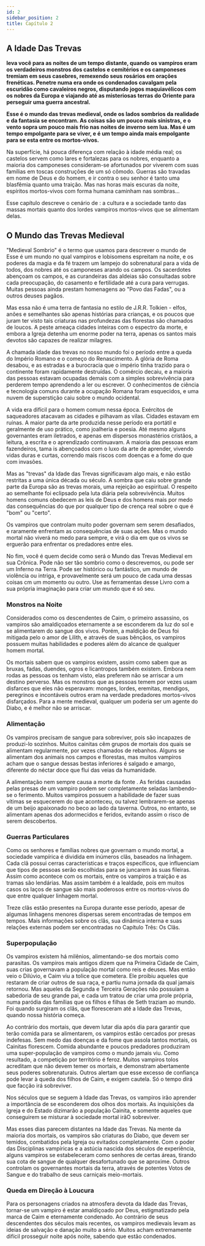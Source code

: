 ```yaml
---
id: 2
sidebar_position: 2
title: Capítulo 2
---
```



## A Idade Das Trevas

**<Titulo /> leva você para as noites de um tempo distante, quando os vampiros
eram os verdadeiros monstros dos castelos e cemitérios e os camponeses tremiam
em seus casebres, remexendo seus rosários em orações frenéticas. Penetre numa
era onde os condenados cavalgam pela escuridão como cavaleiros negros,
disputando jogos maquiavélicos com os nobres da Europa e viajando até as
misteriosas terras do Oriente para perseguir uma guerra ancestral.**

**Esse é o mundo das trevas medieval, onde os lados sombrios da realidade e da fantasia se encontram.
As coisas são um pouco mais sinistras, e o vento sopra um pouco mais frio nas noites de inverno sem lua.
Mas é um tempo empolgante para se viver, e é um tempo ainda mais empolgante para se esta entre os mortos-vivos.**

Na superfície, há pouca diferença com relação à idade média real; os castelos servem como lares e fortalezas para os nobres, enquanto a maioria dos camponeses consideram-se afortunados por viverem com suas famílias em toscas construções de um só cômodo. Guerras são travadas em nome de Deus e do homem, e ir contra o seu senhor é tanto uma blasfêmia quanto uma traição. Mas nas horas mais escuras da noite, espíritos mortos-vivos com forma humana caminham nas sombras...

Esse capítulo descreve o cenário de <Titulo />: a cultura e a sociedade tanto das massas mortais quanto dos lordes vampiros mortos-vivos que se alimentam delas.

## O Mundo das Trevas Medieval

"Medieval Sombrio" é o termo que usamos para descrever o mundo de <Titulo />
Esse é um mundo no qual vampiros e lobisomens espreitam na noite, e os poderes da magia e da fé trazem
um lampejo do sobrenatural para a vida de todos, dos nobres até os camponeses arando os campos.
Os sacerdotes abençoam os campos, e as curandeiras das aldeias são consultadas sobre cada preocupação,
do casamento e fertilidade até a cura para verrugas. Muitas pessoas ainda prestam homenagens ao
"Povo das Fadas", ou a outros deuses pagãos.

Mas essa não é uma terra de fantasia no estilo de J.R.R. Tolkien - elfos, anões e semelhantes são apenas histórias para
crianças, e os poucos que juram ter visto tais criaturas nas profundezas das florestas são chamados de loucos. A peste ameaça cidades inteiras com o espectro da morte, e embora a Igreja detenha um enorme poder na terra, apenas os santos mais devotos são capazes de realizar milagres.

A chamada idade das trevas no nosso mundo foi o período entre a queda do Império Romano e o começo do Renascimento.
A glória de Roma desabou, e as estradas e a burocracia que o império tinha trazido para o continente foram
rapidamente destruídas. O comércio decaiu, e a maioria das pessoas estavam ocupadas demais com a simples
sobrevivência para perderem tempo aprendendo a ler ou escrever. O conhecimentos de ciência e tecnologia comuns
durante a ocupação Romana foram esquecidos, e uma nuvem de superstição caiu sobre o mundo ocidental.

A vida era difícil para o homem comum nessa época. Exércitos de saqueadores atacavam as cidades e pilhavam as vilas.
Cidades estavam em ruínas. A maior parte da arte produzida nesse período era portátil e geralmente de uso prático,
como joalheria e poesia. Até mesmo alguns governantes eram iletrados, e apenas em dispersos monastérios cristãos, a leitura, a escrita e o aprendizado continuavam. A maioria das pessoas eram fazendeiros, tama is abençoados com o luxo da arte de aprender, vivendo vidas duras e curtas, correndo mais riscos com doenças e a fome do que com invasões.

Mas as "trevas" da Idade das Trevas significavam algo mais, e não estão restritas a uma única década ou século. A sombra que caiu sobre grande parte da Europa são as trevas morais, uma rejeição ao espiritual.
O respeito ao semelhante foi eclipsado pela luta diária pela sobrevivência. Muitos homens comuns obedecem as
leis de Deus e dos homens mais por medo das consequências do que por qualquer tipo de crença real sobre o que é
"bom" ou "certo".

Os vampiros que controlam muito poder governam sem
serem desafiados, e raramente enfrentam as consequências de
suas ações. Mas o mundo mortal não viverá no medo para
sempre, e virá o dia em que os vivos se erguerão para enfrentar
os predadores entre eles.

No fim, você é quem decide como será o Mundo das Trevas
Medieval em sua Crônica. Pode não ser tão sombrio como
o descrevemos, ou pode ser um Inferno na Terra. Pode ser
histórico ou fantástico, um mundo de violência ou intriga, e
provavelmente será um pouco de cada uma dessas coisas cm
um momento ou outro. Use as ferramentas desse Livro com a
sua própria imaginação para criar um mundo que é só seu.

### Monstros na Noite

Considerados como os descendentes de Caim, o primeiro assassino, os vampiros são amaldiçoados eternamente
a se esconderem da luz do sol e se alimentarem do sangue dos vivos.
Porém, a maldição de Deus foi mitigada pelo o amor de Lilith, e através de suas bênçãos, os vampiros
possuem muitas habilidades e poderes além do alcance de qualquer homem mortal.

Os mortais sabem que os vampiros existem, assim como
sabem que as bruxas, fadas, duendes, ogros e licantropos também existem. Embora nem rodas as pessoas os tenham visto,
elas preferem não se arriscar a um destino perverso. Mas os
monstros que as pessoas temem por vezes usam disfarces que
eles não esperavam: monges, lordes, eremitas, mendigos, peregrinos e incontáveis outros eram na verdade predadores mortos-vivos disfarçados. Para a mente medieval, qualquer um
poderia ser um agente do Diabo, e é melhor não se arriscar.

### Alimentação

Os vampiros precisam de sangue para sobreviver, pois são
incapazes de produzi-lo sozinhos. Muitos cainitas cêm grupos
de mortais dos quais se alimentam regularmente, por vezes
chamados de rebanhos. Alguns se alimentam dos animais nos
campos e florestas, mas muitos vampiros acham que o sangue
dessas bestas inferiores é salgado e amargo, diferente do néctar
doce que flui das veias da humanidade.

A alimentação nem sempre causa a morte da fonte . As
feridas causadas pelas presas de um vampiro podem ser completamente
seladas lambendo-se o ferimento. Muitos vampiros
possuem a habilidade de fazer suas vítimas se esquecerem do
que aconteceu, ou talvez lembrarem-se apenas de um beijo
apaixonado no beco ao lado da taverna. Outros, no entanto, se
alimentam apenas dos adormecidos e feridos, evitando assim o
risco de serem descobertos.

### Guerras Particulares

Como os senhores e famílias nobres que governam o mundo mortal,
a sociedade vampírica é dividida em inúmeros clãs, baseados na
linhagem. Cada clã possui cerras características e traços específicos,
que influenciam que tipos de pessoas serão escolhidas para se juncarem
às suas fileiras. Assim como acontece com os mortais, entre os vampiros
a traição e as tramas são lendárias. Mas assim também é a lealdade, pois
em muitos casos os laços de sangue são mais poderosos entre os mortos-vivos
do que entre qualquer linhagem mortal.

Treze clãs estão presentes na Europa durante esse período, apesar de algumas linhagens
menores dispersas serem encontradas de tempos em tempos. Mais informações sobre os clãs,
sua dinâmica interna e suas relações externas podem ser encontradas no Capítulo Três: Os Clãs.

### Superpopulação

Os vampiros existem há milênios, alimentando-se dos mortais como parasitas.
Os vampiros mais antigos dizem que na Primeira Cidade de Caim, suas crias
governavam a população mortal como reis e deuses. Mas então veio o Dilúvio,
e Caim viu a tolice que cometera. Ele proibiu aqueles que restaram de criar
outros de sua raça, e partiu numa jornada da qual jamais retornou. Mas aqueles
da Segunda e Terceira Gerações não possuíam a sabedoria de seu grande pai, e
cada um tratou de criar uma prole própria, numa paródia das famílias que os filhos
e filhas de Seth traziam ao mundo. Foi quando surgiram os clãs, que floresceram
até a Idade das Trevas, quando nossa história começa.

Ao contrário dos mortais, que devem lutar dia após dia para garantir que terão comida para se alimentarem, os vampiros estão cercados por presas indefesas. Sem medo das doenças
e da fome que assola tantos mortais, os Cainitas florescem.
Comida abundante e poucos predadores produziram uma super-população de vampiros como
o mundo jamais viu. Como resultado, a competição por território é feroz.
Muitos vampiros tolos acreditam que não devem temer os mortais, e demonstram
abertamente seus poderes sobrenaturais. Outros alertam que esse excesso de
confiança pode levar à queda dos filhos de Caim, e exigem cautela. Só o tempo dirá que facção irá sobreviver.

<Quadro titulo="A Tempestade se Aproxima">
  <p>
    Nos séculos que se seguem à Idade das Trevas, os vampiros irão aprender a
    importância de se esconderem dos olhos dos mortais. As inquisições da Igreja
    e do Estado dizimarão a população Cainita, e somente aqueles que conseguirem
    se misturar à sociedade mortal irãO sobreviver.
  </p>
  <p>
    Mas esses dias parecem distantes na Idade das Trevas. Na mente da maioria
    dos mortais, os vampiros são criaturas do Diabo, que devem ser temidos,
    combatidos pela Igreja ou evitados completamente. Com o poder das
    Disciplinas vampíricas e a astúcia nascida dos séculos de experiência,
    alguns vampiros se estabeleceram como senhores de certas áreas, tirando sua
    cota de sangue de qualquer desafortunado que se aproxime. Outros controlam
    os governantes mortais da terra, através de potentes Votos de Sangue e do
    trabalho de seus carniçais meio-mortais.
  </p>
</Quadro>

### Queda em Direção à Loucura

Para os personagens criados na atmosfera devota da Idade
das Trevas, tornar-se um vampiro é estar amaldiçoado por Deus,
estigmatizado pela marca de Caim e eternamente condenado.
Ao contrário de seus descendentes dos séculos mais recentes,
os vampiros medievais levam as ideias de salvação e danação
muito a sério. Muitos acham extremamente difícil prosseguir
noite após noite, sabendo que estão condenados.
